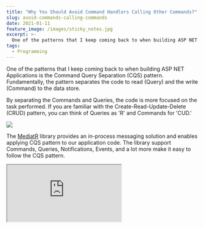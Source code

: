 ```yaml
---
title: "Why You Should Avoid Command Handlers Calling Other Commands?"
slug: avoid-commands-calling-commands
date: 2021-01-11
feature_image: /images/sticky_notes.jpg
excerpt: >-
  One of the patterns that I keep coming back to when building ASP NET Applications is the Command Query Separation (CQS) pattern. Fundamentally, the pattern separates the code to read...
tags:
  - Programming
---
```

One of the patterns that I keep coming back to when building ASP NET Applications is the Command Query Separation (CQS) pattern. Fundamentally, the pattern separates the code to read (Query) and the write (Command) to the data store.

By separating the Commands and Queries, the code is more focused on the task performed. If you are familiar with the Create-Read-Update-Delete (CRUD) pattern, you can think of Queries as 'R' and Commands for 'CUD.'

![](/images/cqrs_pattern.jpg)

The [MediatR](https://github.com/jbogard/MediatR) library provides an in-process messaging solution and enables applying CQS pattern to our application code. The library support Commands, Queries, Notifications, Events, and a lot more make it easy to follow the CQS pattern.

<iframe src="https://www.youtube.com/embed/XE1w52pNYr8" />

Let's see an example below of a Command handler for creating a new Order in an application.

The `CreateOrderCommand` is issued from the UI to create a new Order. The `CreateOrderHandler` handles this command and creates a new Order in the database, as shown below.

```csharp
public class CreateOrderHandler : IRequestHandler<CreateOrderCommand, Unit>
{
    private readonly IMediator _mediator;
    private readonly OrderContext _context;

    public CreateOrderHandler(IMediator mediator, OrderContext context)
    {
        _mediator = mediator;
        _context = context;
    }

        public async Task<Unit> Handle(
            CreateOrderCommand request, CancellationToken cancellationToken)
    {
        var order = request.ToOrder();

        _context.Order.Add(order);
        await _context.SaveChangesAsync();

        return Unit.Value;
    }
}

```

## The Problem

Now let's say that when a new Order is created, we need to send a notification to the Shipping department and send an Email.

The easiest way to implement this, one might think, is to add in two more commands - `SendShippingNotificationCommand` and `SendOrderEmailCommand` and invoke these commands from the `CreatedOrderHandler` as shown below.

```csharp
public async Task<Unit> Handle(
    CreateOrderCommand request, CancellationToken cancellationToken)
{
    var order = request.ToOrder(rep);

    _context.Order.Add(order);
    await _context.SaveChangesAsync();

    await _mediator.Send(new SendShippingNotificationCommand(order.Id));
    await _mediator.Send(new SendOrderEmailCommand(order.Id));

    return Unit.Value;
}

```

It works for now. As we build the application, let's say there are other code ways to create a new Order. e.g.

_Converting a Quote to an Order_  
_Manual Approval for Quotes that are above a certain price threshold etc._

Now these actions are to be modeled as different Command handlers - `QuoteToOrderHandler`, `ApproveQuotePriceHandler` etc. These handlers can easily read the Quote object and update the necessary properties to make it an Order.

But what about the side effects of creating an order? Sending notification to Shipping and sending an email?

We have to duplicate the calls to send the respective commands in both handlers above and in any more that creates a new order.

More than duplicating the code, we also need to keep track of the business processes to perform any time a new Order is created. It soon becomes a mess and hard to track.

Let's see how we can fix it!

## Raise Domain Events

The problem with the above code is that it is coupling the action and reaction of creating a new Order. We can easily separate this using the concept of Events - Domain Events to be more precise.

When an order is created, we can publish an Event - `OrderCreatedEvent`

```csharp
public class OrderCreatedEvent: INotification
{
    public OrderCreatedEvent(int id)
    {
        Id = id;
    }

    public int Id { get; }
}

```

The handlers where an Order is created is no longer concerned about sending a shipping notification or email or anything else. All it does is to publish an event. This event is a Domain Event and is of importance to the business too.

If you notice the business talk, it will be When an Order is created, send a notification, an email, etc. So modeling our code as well around the event helps decouple these activities.

```csharp
public async Task<Unit> Handle(
    CreateOrderCommand request, CancellationToken cancellationToken)
{
    var order = request.ToOrder(rep);

    _context.Order.Add(order);
    await _context.SaveChangesAsync();

    await _mediator.Publish(new OrderCreatedEvent(order.Id));

      return Unit.Value;
}

```

For these Events, you can create zero or more handlers. The handlers can perform the business processes in reaction to the event.

In the below example, I have a single handler, which then invokes the other actions required when an Order is created.

```csharp
public class OrderCreatedEventHandler: INotificationHandler<OrderCreatedEvent>
{
    public Task Handle(OrderCreatedEvent orderEvent, CancellationToken cancellationToken)
    {
            await _mediator.Send(new SendShippingNotificationCommand(order.Id));
            await _mediator.Send(new SendOrderEmailCommand(order.Id));
    }
}

```

Depending on the application use-case, this can be split into multiple handlers and have each handler perform a specific action. MediatR supports different [Publish strategies](https://github.com/jbogard/MediatR/wiki#publish-strategies) that you can use.

With the code now decoupled using Events, we can raise an `OrderCreatedEvent` any time it happens and be assured that event handlers will invoke all the related business processes. We no longer have to duplicate this logic in multiple command handlers or track all the associated business processes.

So the next time you are invoking a command from another command handler, take a step back and think. Is there a Domain Event that to be extracted here? Raise that event and let that drive the business process associated with that event!

Avoid calling Commands from other Command Handlers!

_**Update:**_ Updated the pattern rightly to be CQS instead of CQRS as rightly pointed out by [David in the comments](http://disq.us/p/2i1jzgl).